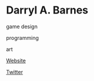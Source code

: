 # Darryl A. Barnes

<Skills>

game design

programming

art

</Skills>

<Business>

[Website](http://dabstudio7.com)

[Twitter](https://twitter.com/dabstudio7)

</Business>


